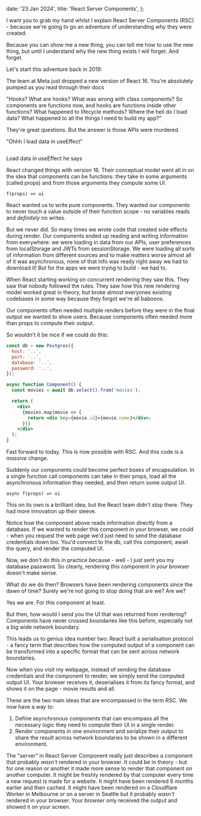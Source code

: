   date: '23 Jan 2024',
  title: 'React Server Components',
};

I want you to grab my hand whilst I explain React Server Components (RSC) - because we're going to go an adventure of understanding _why_ they were created.

Because you can show me a new thing, you can tell me how to use the new thing, but until I understand why the new thing exists I will forget. And forget.

Let's start this adventure back in 2019:

The team at Meta just dropped a new version of React 16. You're absolutely pumped as you read through their docs

"Hooks? What are hooks? What was wrong with class components? So components are functions now, and hooks are functions inside other functions? What happened to lifecycle methods? Where the hell do I load data? What happened to all the things I need to build my app?”

They're great questions. But the answer is those APIs were murdered.

"Ohhh I load data in useEffect”

<div className="flex flex-col space-y-4 items-center">
  <img alt="" src="/images/yep.png" className="m-0" />
  <p className="text-sm">Load data in useEffect he says</p>
</div>

React changed things with version 16. Their conceptual model went all in on the idea that components can be functions: they take in some arguments (called props) and from those arguments they compute some UI.

`f(props) => ui`

React wanted us to write pure components. They wanted our components to never touch a value outside of their function scope - no variables reads and _definitely_ no writes.

But we never did. So many times we wrote code that created side effects during render. Our components ended up reading and writing information from everywhere: we were loading in data from our APIs, user preferences from localStorage and JWTs from sessionStorage. We were loading all sorts of information from different sources and to make matters worse almost all of it was asynchronous, none of that info was ready right away we had to download it! But for the apps we were trying to build - we had to.

When React starting working on concurrent rendering they saw this. They saw that nobody followed the rules. They saw how this new rendering model worked great in theory, but broke almost everyones existing codebases in some way because they forgot we're all baboons.

Our components often needed multiple renders before they were in the final output we wanted to show users. Because components often needed more than props to compute their output.

So wouldn't it be nice if we could do this:

```jsx
const db = new Postgres({
  host: '..',
  port: '..',
  database: '..',
  password: '..',
});

async function Component() {
  const movies = await db.select().from('movies');

  return (
    <div>
      {movies.map(movie => {
        return <div key={movie.id}>{movie.name}</div>;
      })}
    </div>
  );
}
```

Fast forward to today. This is now possible with RSC. And this code is a _massive_ change.

Suddenly our components could become perfect boxes of encapsulation. In a single function call components can take in their props, load all the asynchronous information they needed, and then return some output UI.

`async f(props) => ui`

This on its own is a brilliant idea, but the React team didn't stop there. They had more innovation up their sleeve.

Notice how the component above reads information directly from a database. If we wanted to render this component in your browser, we could - when you request the web page we'd just need to send the database credentials down too. You'd connect to the db, call this component, await the query, and render the computed UI.

Now, we don't do this in practice because - well - I just sent you my database password. So clearly, rendering _this_ component in _your_ browser doesn't make sense.

What do we do then? Browsers have been rendering components since the dawn of time? Surely we're not going to stop doing that are we? Are we?

Yes we are. For _this_ component at least.

But then, how would I send you the UI that was returned from rendering? Components have never crossed boundaries like this before, especially not a big wide network boundary.

This leads us to genius idea number two: React built a serialisation protocol - a fancy term that describes how the computed output of a component can be transformed into a specific format that can be sent across network boundaries.

Now when you visit my webpage, instead of sending the database credentials and the component to render, we simply send the computed output UI. Your browser receives it, deserialises it from its fancy format, and shows it on the page - movie results and all.

These are the two main ideas that are encompassed in the term RSC. We now have a way to:

1. Define asynchronous components that can encompass all the necessary logic they need to compute their UI in a single render.
2. Render components in one environment and serialize their output to share the result across network boundaries to be shown in a different environment.

The "server” in React Server Component really just describes a component that probably _wasn't_ rendered in your browser. It could be in theory - but for one reason or another it made more sense to render that component on another computer. It might be freshly rendered by that computer every time a new request is made for a website. It might have been rendered 6 months earlier and then cached. It might have been rendered on a Cloudflare Worker in Melbourne or on a server in Seattle but it probably _wasn't_ rendered in your browser. Your browser only received the output and showed it on your screen.
